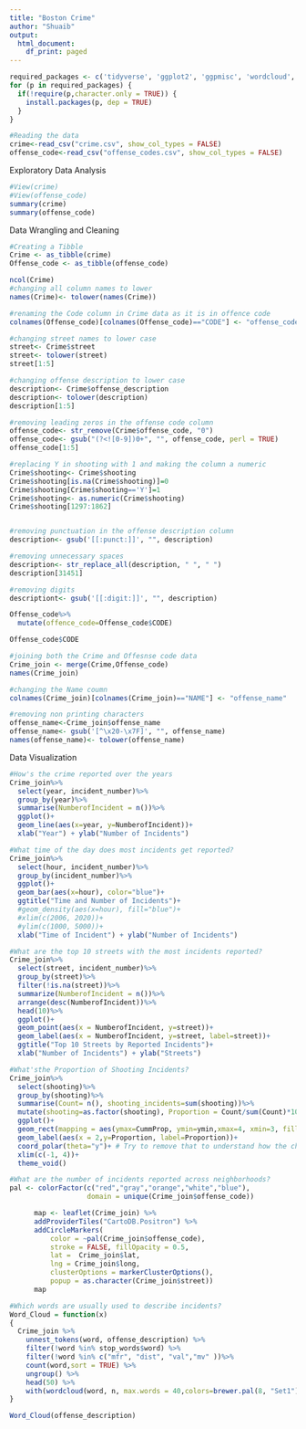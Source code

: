 ```yaml
---
title: "Boston Crime"
author: "Shuaib"
output:
  html_document:
    df_print: paged
---
```


```r
required_packages <- c('tidyverse', 'ggplot2', 'ggpmisc', 'wordcloud', 'tidytext', 'leaflet')
for (p in required_packages) {
  if(!require(p,character.only = TRUE)) {
    install.packages(p, dep = TRUE)
  }
}

```


```r
#Reading the data 
crime<-read_csv("crime.csv", show_col_types = FALSE)
offense_code<-read_csv("offense_codes.csv", show_col_types = FALSE)

```


Exploratory Data Analysis
```r
#View(crime)
#View(offense_code)
summary(crime)
summary(offense_code)

```


Data Wrangling and Cleaning
```r
#Creating a Tibble
Crime <- as_tibble(crime)
Offense_code <- as_tibble(offense_code)

```


```r
ncol(Crime)
#changing all column names to lower
names(Crime)<- tolower(names(Crime))

#renaming the Code column in Crime data as it is in offence code
colnames(Offense_code)[colnames(Offense_code)=="CODE"] <- "offense_code"

#changing street names to lower case
street<- Crime$street
street<- tolower(street)
street[1:5]

#changing offense description to lower case
description<- Crime$offense_description
description<- tolower(description)
description[1:5]

#removing leading zeros in the offense code column
offense_code<- str_remove(Crime$offense_code, "0")
offense_code<- gsub("(?<![0-9])0+", "", offense_code, perl = TRUE)
offense_code[1:5]

#replacing Y in shooting with 1 and making the column a numeric
Crime$shooting<- Crime$shooting
Crime$shooting[is.na(Crime$shooting)]=0
Crime$shooting[Crime$shooting=='Y']=1
Crime$shooting<- as.numeric(Crime$shooting)
Crime$shooting[1297:1862]


#removing punctuation in the offense description column
description<- gsub('[[:punct:]]', "", description)

#removing unnecessary spaces
description<- str_replace_all(description, " ", " ")
description[31451]

#removing digits
descriptiont<- gsub('[[:digit:]]', "", description)
```


```r
Offense_code%>%
  mutate(offence_code=Offense_code$CODE)

Offense_code$CODE
```


```r
#joining both the Crime and Offesnse code data
Crime_join <- merge(Crime,Offense_code)
names(Crime_join)
```


```r
#changing the Name coumn
colnames(Crime_join)[colnames(Crime_join)=="NAME"] <- "offense_name"
```


```r
#removing non printing characters 
offense_name<-Crime_join$offense_name
offense_name<- gsub('[^\x20-\x7F]', "", offense_name)
names(offense_name)<- tolower(offense_name)

```


Data Visualization
```r
#How's the crime reported over the years
Crime_join%>%
  select(year, incident_number)%>%
  group_by(year)%>%
  summarise(NumberofIncident = n())%>%
  ggplot()+
  geom_line(aes(x=year, y=NumberofIncident))+
  xlab("Year") + ylab("Number of Incidents")
```


```r
#What time of the day does most incidents get reported?
Crime_join%>%
  select(hour, incident_number)%>%
  group_by(incident_number)%>%
  ggplot()+
  geom_bar(aes(x=hour), color="blue")+
  ggtitle("Time and Number of Incidents")+
  #geom_density(aes(x=hour), fill="blue")+
  #xlim(c(2006, 2020))+ 
  #ylim(c(1000, 5000))+
  xlab("Time of Incident") + ylab("Number of Incidents")
```


```r
#What are the top 10 streets with the most incidents reported?
Crime_join%>%
  select(street, incident_number)%>%
  group_by(street)%>%
  filter(!is.na(street))%>%
  summarize(NumberofIncident = n())%>%
  arrange(desc(NumberofIncident))%>%
  head(10)%>%
  ggplot()+
  geom_point(aes(x = NumberofIncident, y=street))+
  geom_label(aes(x = NumberofIncident, y=street, label=street))+
  ggtitle("Top 10 Streets by Reported Incidents")+
  xlab("Number of Incidents") + ylab("Streets")
```


```r
#What'sthe Proportion of Shooting Incidents?
Crime_join%>%
  select(shooting)%>%
  group_by(shooting)%>%
  summarise(Count= n(), shooting_incidents=sum(shooting))%>%
  mutate(shooting=as.factor(shooting), Proportion = Count/sum(Count)*100, CummProp = cumsum(Proportion),ymin = c(0, head(CummProp, n=-1))) %>%
  ggplot()+
  geom_rect(mapping = aes(ymax=CummProp, ymin=ymin,xmax=4, xmin=3, fill=shooting))+
  geom_label(aes(x = 2,y=Proportion, label=Proportion))+
  coord_polar(theta="y")+ # Try to remove that to understand how the chart is built initially
  xlim(c(-1, 4))+
  theme_void() 

```


```r
#What are the number of incidents reported across neighborhoods?
pal <- colorFactor(c("red","gray","orange","white","blue"),
                   domain = unique(Crime_join$offense_code))

      map <- leaflet(Crime_join) %>%
      addProviderTiles("CartoDB.Positron") %>%
      addCircleMarkers(
          color = ~pal(Crime_join$offense_code),
          stroke = FALSE, fillOpacity = 0.5,
          lat =  Crime_join$lat,
          lng = Crime_join$long,
          clusterOptions = markerClusterOptions(),
          popup = as.character(Crime_join$street))
      map
```


```r
#Which words are usually used to describe incidents?
Word_Cloud = function(x)
{
  Crime_join %>%
    unnest_tokens(word, offense_description) %>%
    filter(!word %in% stop_words$word) %>%
    filter(!word %in% c("mfr", "dist", "val","mv" ))%>%
    count(word,sort = TRUE) %>%
    ungroup() %>%
    head(50) %>%
    with(wordcloud(word, n, max.words = 40,colors=brewer.pal(8, "Set1")))
}

Word_Cloud(offense_description)
```